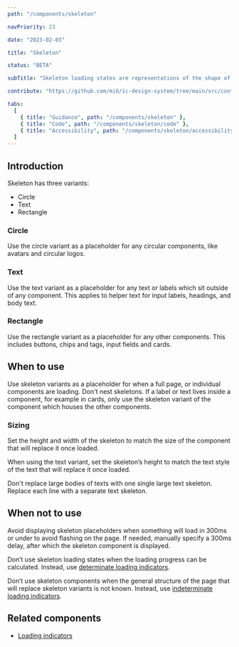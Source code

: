 ```yaml
---
path: "/components/skeleton"

navPriority: 23

date: "2023-02-03"

title: "Skeleton"

status: "BETA"

subTitle: "Skeleton loading states are representations of the shape of content that help inform users that a specific type of component is loading."

contribute: "https://github.com/mi6/ic-design-system/tree/main/src/content/structured/components/skeleton"

tabs:
  [
    { title: "Guidance", path: "/components/skeleton" },
    { title: "Code", path: "/components/skeleton/code" },
    { title: "Accessibility", path: "/components/skeleton/accessibility" },
  ]
---
```



## Introduction

Skeleton has three variants:

- Circle
- Text
- Rectangle

<ComponentPreview>
  <ic-skeleton />
</ComponentPreview>

### Circle

Use the circle variant as a placeholder for any circular components, like avatars and circular logos.

### Text

Use the text variant as a placeholder for any text or labels which sit outside of any component. This applies to helper text for input labels, headings, and body text.

### Rectangle

Use the rectangle variant as a placeholder for any other components. This includes buttons, chips and tags, input fields and cards.

## When to use

Use skeleton variants as a placeholder for when a full page, or individual components are loading. Don't nest skeletons. If a label or text lives inside a component, for example in cards, only use the skeleton variant of the component which houses the other components.

<DoDontCaution
  imageSrc={skeletonFig1}
  imageAlt="An image which shows the card component and the rectangle skeleton variant used to replace the full card width and height while it’s loading."
  state="good"
  caption="Use skeletons to outline the whole component."
/>

<DoDontCaution
  imageSrc={skeletonFig2}
  imageAlt="An image showing a card component’s skeleton state including text skeleton variants used within another rectangle skeleton variant."
  state="bad"
  caption="Don't use skeletons within skeletons."
/>

### Sizing

Set the height and width of the skeleton to match the size of the component that will replace it once loaded.

When using the text variant, set the skeleton’s height to match the text style of the text that will replace it once loaded.

<DoubleDoDontCaution>
  <DoDontCaution
    imageSrc={skeletonFig3}
    imageAlt="A graphic of a list of text styles side by side with the correct text variant height."
    state="good"
    caption="Use the correct text style to match the size of the text."
  />
  <DoDontCaution
    imageSrc={skeletonFig4}
    imageAlt="A graphic of a list of different text styles side by side with a list of skeleton components of the same height."
    state="bad"
    caption="Don't use the same skeleton size for different text sizes."
  />
</DoubleDoDontCaution>

Don't replace large bodies of texts with one single large text skeleton. Replace each line with a separate text skeleton.

<DoDontCaution
  imageSrc={skeletonFig5}
  imageAlt="An image showing multiple lines of text being replaced by multiple text skeleton components for each line of text."
  state="good"
  caption="Use a separate text skeleton component for each line."
/>

<DoDontCaution
  imageSrc={skeletonFig6}
  imageAlt="An image showing multiple lines of text being incorrectly replaced by one large custom text skeleton."
  state="bad"
  caption="Don't scale the text skeleton to the full height of a body of text."
/>

## When not to use

Avoid displaying skeleton placeholders when something will load in 300ms or under to avoid flashing on the page. If needed, manually specify a 300ms delay, after which the skeleton component is displayed.

Don’t use skeleton loading states when the loading progress can be calculated. Instead, use [determinate loading indicators](/components/loading-indicator).

Don’t use skeleton components when the general structure of the page that will replace skeleton variants is not known. Instead, use [indeterminate loading indicators](/components/loading-indicator).

## Related components

- [Loading indicators](/components/loading-indicator)

